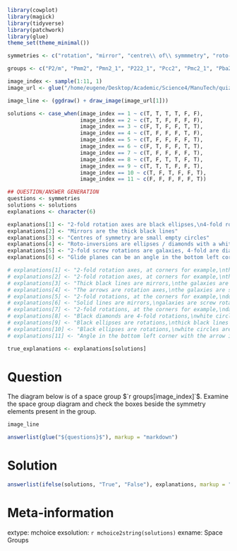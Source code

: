 ```r
library(cowplot)
library(magick)
library(tidyverse)
library(patchwork)
library(glue)
theme_set(theme_minimal())

symmetries <- c("rotation", "mirror", "centre\\ of\\ symmmetry", "roto-inversion", "screw\\ rotation", "glide\\ plane")

groups <- c("P2/m", "Pmm2", "Pmn2_1", "P222_1", "Pcc2", "Pmc2_1", "Pba2", "P4/n", "Pmma", "P2/c", "Pc")

image_index <- sample(1:11, 1)
image_url <- glue("/home/eugene/Desktop/Academic/Science4/ManuTech/quizes/2020/space_groups/xtal0{image_index}.png")

image_line <- (ggdraw() + draw_image(image_url[1]))

solutions <- case_when(image_index == 1 ~ c(T, T, T, T, F, F),
                       image_index == 2 ~ c(T, T, F, F, F, F),
                       image_index == 3 ~ c(F, T, F, F, T, T),
                       image_index == 4 ~ c(T, F, F, F, T, F),
                       image_index == 5 ~ c(T, F, F, F, F, T),
                       image_index == 6 ~ c(F, T, F, F, T, T),
                       image_index == 7 ~ c(T, F, F, F, F, T),
                       image_index == 8 ~ c(T, F, T, T, F, T),
                       image_index == 9 ~ c(T, T, T, F, F, T),
                       image_index == 10 ~ c(T, F, T, F, F, T),
                       image_index == 11 ~ c(F, F, F, F, F, T))

## QUESTION/ANSWER GENERATION
questions <- symmetries
solutions <- solutions
explanations <- character(6)

explanations[1] <- "2-fold rotation axes are black ellipses,\n4-fold rotation axes are black diamonds"
explanations[2] <- "Mirrors are the thick black lines"
explanations[3] <- "Centres of symmetry are small empty circles"
explanations[4] <- "Roto-inversions are ellipses / diamonds with a white circle in the centre"
explanations[5] <- "2-fold screw rotations are galaxies, 4-fold are diamonds with tails"
explanations[6] <- "Glide planes can be an angle in the bottom left corner with the arrow,\nor dotted/dashed lines,\nor half arrows with 1/2, 1/4 beside them"

# explanations[1] <- "2-fold rotation axes, at corners for example,\nthe white circles are centres of symmetry,\nthe mirror is shown by the two angled lines in the bottom left corner,\nand the roto-inversion is implied"
# explanations[2] <- "2-fold rotation axes, at corners for example,\nthe mirrors are the thick black lines"
# explanations[3] <- "Thick black lines are mirrors,\nthe galaxies are screw rotations,\nthe dashed lines are glide"
# explanations[4] <- "The arrows are rotation axes,\nthe galaxies are screw rotations"
# explanations[5] <- "2-fold rotations, at the corners for example,\ndotted lines are glide planes"
# explanations[6] <- "Solid lines are mirrors,\ngalaxies are screw rotations,\ndotted lines are glide planes"
# explanations[7] <- "2-fold rotations, at the corners for example,\ndashed lines are glide planes"
# explanations[8] <- "Black diamonds are 4-fold rotations,\nwhite circles are centres of symmetry,\nwhite diamonds are roto-inversions,\nangle in the bottom left corner with the arrow is a glide plane"
# explanations[9] <- "Black ellipses are rotations,\nthick black lines are mirrors,\nwhite circles are centres of symmetry,\nangle in the bottom left corner with the arrow is a glide plane"
# explanations[10] <- "Black ellipses are rotations,\nwhite circles are centres of symmetry,\nangle in the bottom left corner with the arrow is a glide plane"
# explanations[11] <- "Angle in the bottom left corner with the arrow is a glide plane"

true_explanations <- explanations[solutions]
```

Question
========
The diagram below is of a space group $`r groups[image_index]`$. Examine the space group diagram and check the boxes beside the symmetry elements present in the group.
  
```r
image_line
```


```r
answerlist(glue("${questions}$"), markup = "markdown")
```


Solution
========

```r
answerlist(ifelse(solutions, "True", "False"), explanations, markup = "markdown")
```

Meta-information
================
extype: mchoice
exsolution: `r mchoice2string(solutions)`
exname: Space Groups